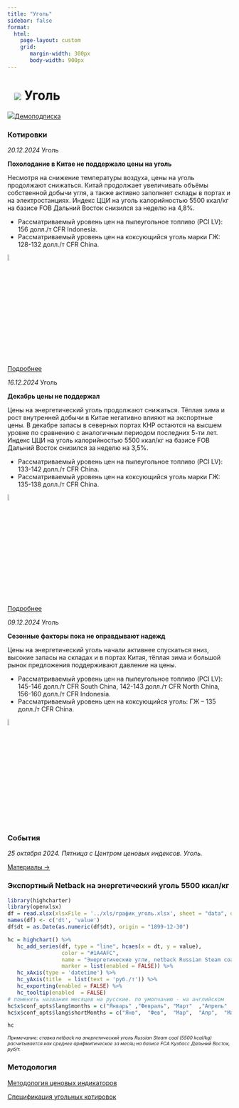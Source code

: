 ```yaml
---
title: "Уголь"
sidebar: false
format: 
  html:
    page-layout: custom
    grid:
       margin-width: 300px
       body-width: 900px
---
```


# ![](../images/icon-coal.svg) Уголь {.my-custom-class style="margin-left:3%;"}

![](../images/icon-subscription.svg)[Демоподписка](../demo-subscription.qmd)

::: {.grid style="margin-left:0%"}
::: {.g-col-12 .g-col-sm-12 .g-col-xs-12 .g-col-xl-6 .g-col-md-6 .g-col-lg-6}
### Котировки

*20.12.2024* Уголь

**Похолодание в Китае не поддержало цены на уголь**

Несмотря на снижение температуры воздуха, цены на уголь продолжают снижаться. Китай продолжает увеличивать объёмы собственной добычи угля, а также активно заполняет склады в портах и на электростанциях. Индекс ЦЦИ на уголь калорийностью 5500 ккал/кг на базисе FOB Дальний Восток снизился за неделю на 4,8%.

- Рассматриваемый уровень цен на пылеугольное топливо (PCI LV): 156 долл./т CFR Indonesia.
- Рассматриваемый уровень цен на коксующийся уголь марки ГЖ: 128-132 долл./т CFR China.   

![](../images/icon-locker.svg){width="6%"}

[Подробнее](../demo-subscription.qmd)

*16.12.2024* Уголь

**Декабрь цены не поддержал**

Цены на энергетический уголь продолжают снижаться. Тёплая зима и рост внутренней добычи в Китае негативно влияют на экспортные цены. В декабре запасы в северных портах КНР остаются на высшем уровне по сравнению с аналогичным периодом последних 5-ти лет. Индекс ЦЦИ на уголь калорийностью 5500 ккал/кг на базисе FOB Дальний Восток снизился за неделю на 3,5%.

- Рассматриваемый уровень цен на пылеугольное топливо (PCI LV): 133-142 долл./т CFR China.
- Рассматриваемый уровень цен на коксующийся уголь марки ГЖ: 135-138 долл./т CFR China.   

![](../images/icon-locker.svg){width="6%"}

[Подробнее](../demo-subscription.qmd)

*09.12.2024* Уголь

**Сезонные факторы пока не оправдывают надежд**

Цены на энергетический уголь начали активнее спускаться вниз, высокие запасы на складах и в портах Китая, тёплая зима и большой рынок предложения поддерживают давление на цены.   

- Рассматриваемый уровень цен на пылеугольное топливо (PCI LV): 145-146 долл./т CFR South China, 142-143 долл./т CFR North China, 156-160 долл./т CFR Indonesia.
- Рассматриваемый уровень цен на коксующийся уголь: ГЖ – 135 долл./т CFR China.   

![](../images/icon-locker.svg){width="6%"}

### События

*25 октября 2024. Пятница с Центром ценовых индексов. Уголь.*

[Материалы →](../events/2024-10-25-coal.qmd)
:::

::: {.g-col-12 .g-col-sm-12 .g-col-xs-12 .g-col-xl-6 .g-col-md-6 .g-col-lg-6}
### Экспортный Netback на энергетический уголь 5500 ккал/кг

```r

library(highcharter)
library(openxlsx)
df = read.xlsx(xlsxFile = '../xls/график_уголь.xlsx', sheet = "data", detectDates = TRUE)
names(df) <- c('dt', 'value')
df$dt = as.Date(as.numeric(df$dt), origin = "1899-12-30")

hc = highchart() %>% 
   hc_add_series(df, type = "line", hcaes(x = dt, y = value), 
                 color = "#1A4AFC", 
                 name = "Энергетические угли, netback Russian Steam coal (5500 kcal/kg), FCA Кузбасс из Дальнего Востока",
                 marker = list(enabled = FALSE)) %>% 
   hc_xAxis(type = 'datetime') %>% 
   hc_yAxis(title  = list(text = 'руб./т')) %>% 
   hc_exporting(enabled = FALSE) %>% 
   hc_tooltip(enabled  = FALSE)
# поменять названия месяцев на русские. по умолчанию - на английском
hc$x$conf_opts$lang$months = c("Январь"	,"Февраль",	"Март"	,"Апрель"	,"Май",	"Июнь", "Июль",	"Август",	"Сентябрь",	"Октябрь",	"Ноябрь",	"Декабрь")
hc$x$conf_opts$lang$shortMonths = c("Янв", 	"Фев",	"Мар",	"Апр",	"Май",	"Июн",	"Июл",	"Авг",	"Сен",	"Окт",	"Ноя",	"Дек")

hc


```

[*Примечание: ставка netback на энергетический уголь Russian Steam coal (5500 kcal/kg) расчитывается как среднее арифмитическое за месяц на базисе FCA Кузбасс Дальний Восток, руб/т.*]{style="font-size:0.75em"}
:::

::: {.g-col-12 .g-col-sm-12 .g-col-xs-12 .g-col-xl-6 .g-col-md-6 .g-col-lg-6}
### Методология

[Методология ценовых индикаторов](../methodology/methodology-benchmark-pbc.qmd)

[Спецификация угольных котировок](../methodology/specs-coal.qmd)
:::
:::

